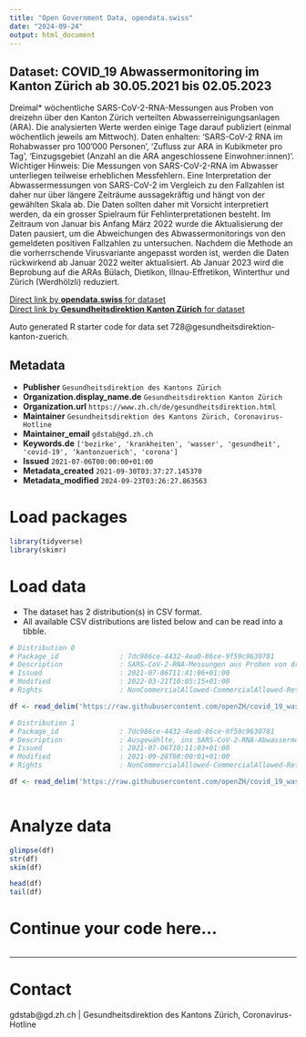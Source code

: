 ```yaml
---
title: "Open Government Data, opendata.swiss"
date: "2024-09-24"
output: html_document
---
```


## Dataset: COVID_19 Abwassermonitoring im Kanton Zürich ab 30.05.2021 bis 02.05.2023

Dreimal* wöchentliche SARS-CoV-2-RNA-Messungen aus Proben von dreizehn über den Kanton Zürich verteilten Abwasserreinigungsanlagen (ARA). Die analysierten Werte werden einige Tage darauf publiziert (einmal wöchentlich jeweils am Mittwoch). Daten enhalten: 'SARS-CoV-2 RNA im Rohabwasser pro 100'000 Personen', 'Zufluss zur ARA in Kubikmeter pro Tag', 'Einzugsgebiet (Anzahl an die ARA angeschlossene Einwohner:innen)'. Wichtiger Hinweis: Die Messungen von SARS-CoV-2-RNA im Abwasser unterliegen teilweise erheblichen Messfehlern. Eine Interpretation der Abwassermessungen von SARS-CoV-2 im Vergleich zu den Fallzahlen ist daher nur über längere Zeiträume aussagekräftig und hängt von der gewählten Skala ab. Die Daten sollten daher mit Vorsicht interpretiert werden, da ein grosser Spielraum für Fehlinterpretationen besteht. Im Zeitraum von Januar bis Anfang März 2022 wurde die Aktualisierung der Daten pausiert, um die Abweichungen des Abwassermonitorings von den gemeldeten positiven Fallzahlen zu untersuchen. Nachdem die Methode an die vorherrschende Virusvariante angepasst worden ist, werden die Daten rückwirkend ab Januar 2022 weiter aktualisiert.
Ab Januar 2023 wird die Beprobung auf die ARAs Bülach, Dietikon, Illnau-Effretikon, Winterthur und Zürich (Werdhölzli) reduziert.

[Direct link by **opendata.swiss** for dataset](https://opendata.swiss/de/dataset/covid_19-abwassermonitoring-im-kanton-zurich-ab-30-05-2021)<br>
[Direct link by **Gesundheitsdirektion Kanton Zürich** for dataset](https://github.com/openZH/covid_19_wastewater_monitoring_ZH)

Auto generated R starter code for data set 728@gesundheitsdirektion-kanton-zuerich.

## Metadata

- **Publisher** `Gesundheitsdirektion des Kantons Zürich`
- **Organization.display_name.de** `Gesundheitsdirektion Kanton Zürich`
- **Organization.url** `https://www.zh.ch/de/gesundheitsdirektion.html`
- **Maintainer** `Gesundheitsdirektion des Kantons Zürich, Coronavirus-Hotline`
- **Maintainer_email** `gdstab@gd.zh.ch`
- **Keywords.de** `['bezirke', 'krankheiten', 'wasser', 'gesundheit', 'covid-19', 'kantonzuerich', 'corona']`
- **Issued** `2021-07-06T00:00:00+01:00`
- **Metadata_created** `2021-09-30T03:37:27.145370`
- **Metadata_modified** `2024-09-23T03:26:27.863563`


# Load packages

```r

library(tidyverse)
library(skimr)

```

# Load data

-   The dataset has 2 distribution(s) in CSV format.
-   All available CSV distributions are listed below and can be read into a tibble.

```r

# Distribution 0
# Package_id               : 7dc986ce-4432-4ea0-86ce-9f59c9630781
# Description              : SARS-CoV-2-RNA-Messungen aus Proben von dreizehn ins Monitoring integrierten Abwasserreinigungsanlagen (ARA). Variabeln: 'date' = Tag der Entnahme der Probe; 'SARS_CoV_2_RNA_copies_d_100000' = SARS-CoV-2 RNA im Rohabwasser pro 100'000 Personen; 'quantification_flag' = 'Q': über Quantifizierungsgrenze (>LOQ), 'D': über Nachweisgrenze (>LOD), 'N': unter Nachweisgrenze (<LOD); 'flow_m3_d' = Zufluss zur ARA in Kubikmeter pro Tag; 'sample_origin' = Abkürzung der ARA ('ARA_code' gemäss Ressource "Liste der Abwasserreinigungsanlagen mit Einzugsgebiet").
# Issued                   : 2021-07-06T11:41:06+01:00
# Modified                 : 2022-03-21T10:05:15+01:00
# Rights                   : NonCommercialAllowed-CommercialAllowed-ReferenceRequired

df <- read_delim('https://raw.githubusercontent.com/openZH/covid_19_wastewater_monitoring_ZH/master/COVID19_Abwassermonitoring.csv')

# Distribution 1
# Package_id               : 7dc986ce-4432-4ea0-86ce-9f59c9630781
# Description              : Ausgewählte, ins SARS-CoV-2-RNA-Abwassermonitoring integrierte Abwasserreinigungsanlagen (ARA). Variabeln: 'ARA_code' = Abkürzung der ARA; 'catchment_area' = Einzugsgebiet (Anzahl an die ARA angeschlossene Einwohner:innen); 'ARA_name' = Ausgeschriebener Name der ARA; 'district' = Kantonaler Bezirk, in dem die ARA liegt.
# Issued                   : 2021-07-06T10:11:03+01:00
# Modified                 : 2021-09-28T08:00:01+01:00
# Rights                   : NonCommercialAllowed-CommercialAllowed-ReferenceRequired

df <- read_delim('https://raw.githubusercontent.com/openZH/covid_19_wastewater_monitoring_ZH/master/ara_einzugsgebiet.csv')



```

# Analyze data

```r

glimpse(df)
str(df)
skim(df)

head(df)
tail(df)

```

# Continue your code here...

```r

```

------------------------------------------------------------------------

# Contact

gdstab@gd.zh.ch | Gesundheitsdirektion des Kantons Zürich, Coronavirus-Hotline
